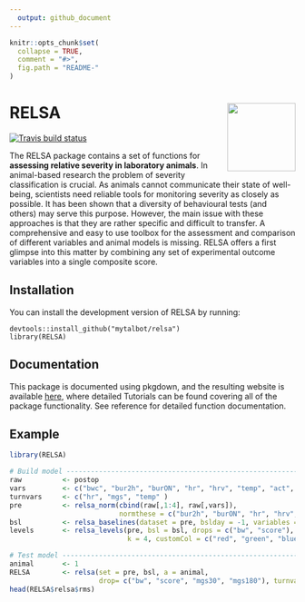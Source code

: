 ```yaml
---
  output: github_document
---
```



```r
knitr::opts_chunk$set(
  collapse = TRUE,
  comment = "#>",
  fig.path = "README-"
)
```

# RELSA <img src="man/figures/logo.png" align="right" width="120" />

<!-- badges: start -->
[![Travis build status](https://travis-ci.org/mytalbot/RELSA.svg?branch=master)](https://travis-ci.org/r-lib/usethis)
<!-- badges: end -->


The RELSA package contains a set of functions for **assessing relative severity in laboratory animals**. In animal-based research the problem of severity classification is crucial. As animals cannot communicate their state of well-being, scientists need reliable tools for monitoring severity as closely as possible. It has been shown that a diversity of behavioural tests (and others) may serve this purpose. However, the main issue with these approaches is that they are rather specific and difficult to transfer. A comprehensive and easy to use toolbox for the assessment and comparison of different variables and animal models is missing. RELSA offers a first glimpse into this matter by combining any set of experimental outcome variables into a single composite score.

## Installation

You can install the development version of RELSA by running:

```
devtools::install_github("mytalbot/relsa")
library(RELSA)
```

## Documentation
This package is documented using pkgdown, and the resulting website is available [here](https://talbotsr.com/RELSA), where detailed Tutorials can be found covering all of the package functionality. See reference for detailed function documentation.

## Example
 
```r
library(RELSA)

# Build model -------------------------------------------------------------
raw          <- postop
vars         <- c("bwc", "bur2h", "burON", "hr", "hrv", "temp", "act", "mgs")
turnvars     <- c("hr", "mgs", "temp" )
pre          <- relsa_norm(cbind(raw[,1:4], raw[,vars]), 
                           normthese = c("bur2h", "burON", "hr", "hrv", "temp", "act", "mgs"), ontime = 1)
bsl          <- relsa_baselines(dataset = pre, bslday = -1, variables = vars, turnvars = turnvars)
levels       <- relsa_levels(pre, bsl = bsl, drops = c("bw", "score"), turns = c("hr", "mgs", "temp"),
                             k = 4, customCol = c("red", "green", "blue", "magenta"))

# Test model --------------------------------------------------------------
animal       <- 1
RELSA        <- relsa(set = pre, bsl, a = animal, 
                      drop= c("bw", "score", "mgs30", "mgs180"), turnvars = turnvars)
head(RELSA$relsa$rms)

```






